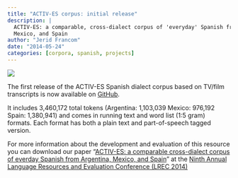 ```yaml
---
title: "ACTIV-ES corpus: initial release"
description: |
  ACTIV-ES: a comparable, cross-dialect corpus of 'everyday' Spanish from Argentina,
  Mexico, and Spain
author: "Jerid Francom"
date: "2014-05-24"
categories: [corpora, spanish, projects]
---
```


:::{.column-margin}
![](activ-es.jpg)
:::

The first release of the ACTIV-ES Spanish dialect corpus based on TV/film transcripts is now available on [GitHub](https://github.com/francojc/activ-es).

It includes 3,460,172 total tokens (Argentina: 1,103,039 Mexico: 976,192 Spain: 1,380,941) and comes in running text and word list (1:5 gram) formats. Each format has both a plain text and part-of-speech tagged version.

For more information about the development and evaluation of this resource you can download our paper "[ACTIV-ES: a comparable cross-dialect corpus of everday Spanish from Argentina, Mexico, and Spain](http://www.lrec-conf.org/proceedings/lrec2014/pdf/691_Paper.pdf)" at the [Ninth Annual Language Resources and Evaluation Conference (LREC 2014)](http://lrec2014.lrec-conf.org/en/)




